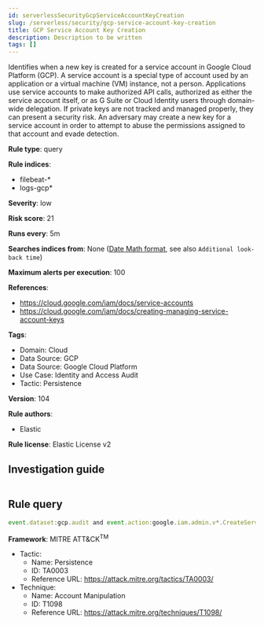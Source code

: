 ```yaml
---
id: serverlessSecurityGcpServiceAccountKeyCreation
slug: /serverless/security/gcp-service-account-key-creation
title: GCP Service Account Key Creation
description: Description to be written
tags: []
---
```


<div id="gcp-service-account-key-creation"></div>

Identifies when a new key is created for a service account in Google Cloud Platform (GCP). A service account is a special type of account used by an application or a virtual machine (VM) instance, not a person. Applications use service accounts to make authorized API calls, authorized as either the service account itself, or as G Suite or Cloud Identity users through domain-wide delegation. If private keys are not tracked and managed properly, they can present a security risk. An adversary may create a new key for a service account in order to attempt to abuse the permissions assigned to that account and evade detection.

**Rule type**: query

**Rule indices**: 

* filebeat-*
* logs-gcp*

**Severity**: low

**Risk score**: 21

**Runs every**: 5m

**Searches indices from**: None ([Date Math format](((ref))/common-options.html#date-math), see also <DocLink id="serverlessSecurityRulesUiCreate" section="set-the-rules-schedule">`Additional look-back time`</DocLink>)

**Maximum alerts per execution**: 100

**References**: 

* https://cloud.google.com/iam/docs/service-accounts
* https://cloud.google.com/iam/docs/creating-managing-service-account-keys

**Tags**: 

* Domain: Cloud
* Data Source: GCP
* Data Source: Google Cloud Platform
* Use Case: Identity and Access Audit
* Tactic: Persistence

**Version**: 104

**Rule authors**: 

* Elastic

**Rule license**: Elastic License v2

## Investigation guide

```markdown

```

## Rule query

```js
event.dataset:gcp.audit and event.action:google.iam.admin.v*.CreateServiceAccountKey and event.outcome:success

```

**Framework**: MITRE ATT&CK<sup>TM</sup>

* Tactic:
    * Name: Persistence
    * ID: TA0003
    * Reference URL: https://attack.mitre.org/tactics/TA0003/
* Technique:
    * Name: Account Manipulation
    * ID: T1098
    * Reference URL: https://attack.mitre.org/techniques/T1098/

